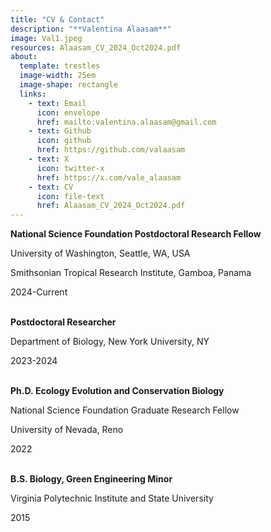 ```yaml
---
title: "CV & Contact"
description: "**Valentina Alaasam**"
image: Val1.jpeg
resources: Alaasam_CV_2024_Oct2024.pdf
about: 
  template: trestles
  image-width: 25em
  image-shape: rectangle
  links:
    - text: Email
      icon: envelope
      href: mailto:valentina.alaasam@gmail.com
    - text: Github
      icon: github
      href: https://github.com/valaasam
    - text: X
      icon: twitter-x
      href: https://x.com/vale_alaasam
    - text: CV
      icon: file-text
      href: Alaasam_CV_2024_Oct2024.pdf
---
```


::: column-page

**National Science Foundation Postdoctoral Research Fellow**

University of Washington, Seattle, WA, USA 

Smithsonian Tropical Research Institute, Gamboa, Panama

2024-Current

\
**Postdoctoral Researcher**

Department of Biology, New York University, NY

2023-2024

\
**Ph.D. Ecology Evolution and Conservation Biology**

National Science Foundation Graduate Research Fellow

University of Nevada, Reno

2022

\
**B.S. Biology, Green Engineering Minor**

Virginia Polytechnic Institute and State University

2015

:::
